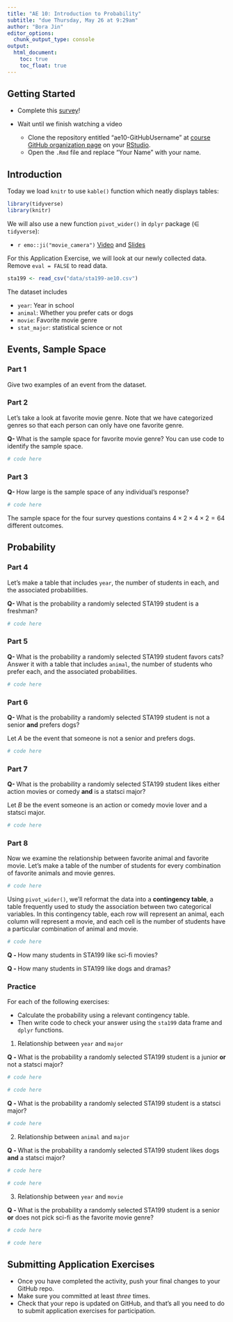 ```yaml
---
title: "AE 10: Introduction to Probability"
subtitle: "due Thursday, May 26 at 9:29am"
author: "Bora Jin"
editor_options:
  chunk_output_type: console
output: 
  html_document: 
    toc: true
    toc_float: true
---
```


## Getting Started 

- Complete this [survey](https://forms.gle/FQiDDMQ2Nmfzsdf2A)!

- Wait until we finish watching a video

  - Clone the repository entitled "ae10-GitHubUsername" at [course GitHub organization page](https://github.com/sta199-summer22) on your [RStudio](https://cmgr.oit.duke.edu/containers).
  - Open the `.Rmd` file and replace "Your Name" with your name. 

## Introduction 

Today we load `knitr` to use `kable()` function which neatly displays tables:

```r
library(tidyverse)
library(knitr)
```

We will also use a new function `pivot_wider()` in `dplyr` package ($\in$ `tidyverse`):

- `r emo::ji("movie_camera")` [Video](https://www.youtube.com/watch?v=x3KM5uxaFdI) and  [Slides](https://rstudio-education.github.io/datascience-box/course-materials/slides/u2-d09-tidying/u2-d09-tidying.html#1)

For this Application Exercise, we will look at our newly collected data.
Remove `eval = FALSE` to read data. 

```r
sta199 <- read_csv("data/sta199-ae10.csv")
```

The dataset includes

- `year`: Year in school
- `animal`: Whether you prefer cats or dogs
- `movie`: Favorite movie genre
- `stat_major`: statistical science or not

## Events, Sample Space 

### Part 1

Give two examples of an event from the dataset.

### Part 2

Let's take a look at favorite movie genre. Note that we have categorized genres 
so that each person can only have one favorite genre. 

**Q- ** What is the sample space for favorite movie genre? You can use code to 
identify the sample space. 

```r
# code here
```

### Part 3

**Q- ** How large is the sample space of any individual's response? 

```r
# code here
```

The sample space for the four survey questions contains $4 \times 2 \times 4 \times 2 = 64$ different outcomes.

## Probability 

### Part 4

Let's make a table that includes `year`, the number of students in each, 
and the associated probabilities. 

**Q- ** What is the probability a randomly selected STA199 student is a freshman?

```r
# code here
```

### Part 5

**Q- ** What is the probability a randomly selected STA199 student favors cats?
Answer it with a table that includes `animal`, the number of students who prefer each, 
and the associated probabilities. 

```r
# code here
```

### Part 6

**Q- ** What is the probability a randomly selected STA199 student is not a 
senior **and** prefers dogs? 

Let $A$ be the event that someone is not a senior and prefers dogs.

```r
# code here
```

### Part 7

**Q- ** What is the probability a randomly selected STA199 student likes either 
action movies or comedy **and** is a statsci major? 

Let $B$ be the event someone is an action or comedy movie lover and a statsci major.

```r
# code here
```

### Part 8

Now we examine the relationship between favorite animal and favorite movie. 
Let's make a table of the number of students for every combination of favorite 
animals and movie genres. 

```r
# code here
```

Using `pivot_wider()`, we'll reformat the data into a **contingency table**, 
a table frequently used to study the association between two categorical variables. 
In this contingency table, each row will represent an animal, each column will represent a movie, 
and each cell is the number of students have a particular combination of animal and movie.  

```r
# code here
```

**Q - ** How many students in STA199 like sci-fi movies? 

**Q - ** How many students in STA199 like dogs and dramas?

### Practice

For each of the following exercises:

- Calculate the probability using a relevant contingency table.  
- Then write code to check your answer using the `sta199` data frame and `dplyr` functions. 

(1) Relationship between `year` and `major`

**Q - **What is the probability a randomly selected STA199 student is a junior **or** not a statsci major?

```r
# code here
```

```r
# code here
```

**Q - ** What is the probability a randomly selected STA199 student is a statsci major?

```r
# code here
```

(2) Relationship between `animal` and `major`

**Q - **What is the probability a randomly selected STA199 student likes dogs **and** a statsci major?

```r
# code here
```

```r
# code here
```

(3) Relationship between `year` and `movie`

**Q - ** What is the probability a randomly selected STA199 student is a senior **or** does not pick sci-fi as the favorite movie genre? 

```r
# code here
```

```r
# code here
```

## Submitting Application Exercises

- Once you have completed the activity, push your final changes to your GitHub repo. 
- Make sure you committed at least *three* times. 
- Check that your repo is updated on GitHub, and that’s all you need to do to submit application exercises for participation.

